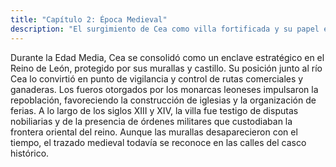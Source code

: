 ```yaml
---
title: "Capítulo 2: Época Medieval"
description: "El surgimiento de Cea como villa fortificada y su papel en el Reino de León."
---
```


Durante la Edad Media, Cea se consolidó como un enclave estratégico en el Reino de León, protegido por sus murallas y castillo. Su posición junto al río Cea lo convirtió en punto de vigilancia y control de rutas comerciales y ganaderas. Los fueros otorgados por los monarcas leoneses impulsaron la repoblación, favoreciendo la construcción de iglesias y la organización de ferias. A lo largo de los siglos XIII y XIV, la villa fue testigo de disputas nobiliarias y de la presencia de órdenes militares que custodiaban la frontera oriental del reino. Aunque las murallas desaparecieron con el tiempo, el trazado medieval todavía se reconoce en las calles del casco histórico.
